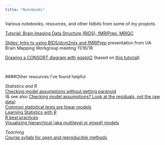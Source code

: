 ```yaml
---
title: "Notebooks"
---
```


Various notebooks, resources, and other tidbits from some of my projects.

[Tutorial: Brain Imaging Data Structure (BIDS), fMRIPrep, MRIQC](/BIDS-fmriprep-MRIQC.nb.html)

[Slides: Intro to using BIDS/dcm2niix and fMRIPrep](https://docs.google.com/presentation/d/1aktNfhYLQHAY-5WCCxUQh2xHBFT4nkJb7VTzTWqdu5c/edit#slide=id.gc6f73a04f_0_0) presentation from UA Brain Mapping Workgroup meeting 11/16/18 

[Drawing a CONSORT diagram with ggplot2](/ggplot2_CONSORT.html) (based on [this tutorial](https://rpubs.com/phiggins/461686))

<p>&nbsp;<p>
####Other resources I've found helpful

_Statistics and R_<br>
[Checking model assumptions without getting paranoid](https://janhove.github.io/analysis/2018/04/25/graphical-model-checking)<br>(& see also [Checking model assumptions? Look at the residuals, not the raw data](https://datahowler.wordpress.com/2018/08/04/checking-model-assumptions-look-at-the-residuals-not-the-raw-data/))<br>
[Common statistical tests are linear models](https://lindeloev.github.io/tests-as-linear/)<br>
[Learning Statistics with R](https://learningstatisticswithr.com)<br>
[R best practices](https://kdestasio.github.io/post/r_best_practices/)<br>
[Visualizing hierarchical (aka multilevel or mixed) models](http://mfviz.com/hierarchical-models/)<br>

_Teaching_<br>
[Course syllabi for open and reproducible methods](https://osf.io/vkhbt/)